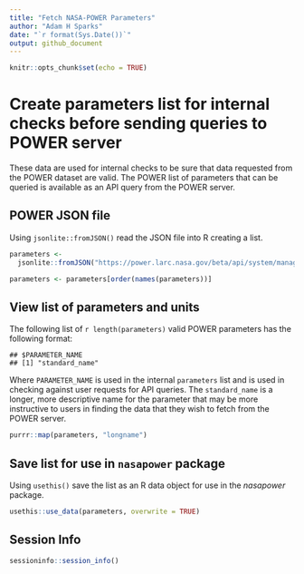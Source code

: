 ```yaml
---
title: "Fetch NASA-POWER Parameters"
author: "Adam H Sparks"
date: "`r format(Sys.Date())`"
output: github_document
---
```


```r
knitr::opts_chunk$set(echo = TRUE)
```

# Create parameters list for internal checks before sending queries to POWER server

These data are used for internal checks to be sure that data requested from the POWER dataset are valid.
The POWER list of parameters that can be queried is available as an API query from the POWER server.

## POWER JSON file

Using `jsonlite::fromJSON()` read the JSON file into R creating a list.

```r
parameters <-
  jsonlite::fromJSON("https://power.larc.nasa.gov/beta/api/system/manager/system/parameters")

parameters <- parameters[order(names(parameters))]
```

## View list of parameters and units

The following list of `r length(parameters)` valid POWER parameters has the following format:
```
## $PARAMETER_NAME
## [1] "standard_name"
```

Where `PARAMETER_NAME` is used in the internal `parameters` list and is used in checking against user requests for API queries.
The `standard_name` is a longer, more descriptive name for the parameter that may be more instructive to users in finding the data that they wish to fetch from the POWER server.

```r
purrr::map(parameters, "longname")
```

## Save list for use in `nasapower` package

Using `usethis()` save the list as an R data object for use in the _nasapower_ package.

```r
usethis::use_data(parameters, overwrite = TRUE)
```

## Session Info

```r
sessioninfo::session_info()
```
